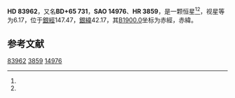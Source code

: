 {{Starbox begin
| name = HD 83962
}}
{{Starbox observe
| epoch = [[J2000.0|J2000.0]]
| constell = {{星座名待查}}<ref name=SIMBAD>{{cite web
 | url=http://simbad.u-strasbg.fr/simbad/sim-id?Ident=HR+3859
 | title =Pulsating variable Star
 | publisher=Centre de Données astronomiques de Strasbourg
 | work=SIMBAD
 | accessdate=2012-07-13}}</ref><ref name=DATA>{{cite web
 | url=http://vizier.u-strasbg.fr/viz-bin/VizieR-5?-out.add=.&-source=5050&-corr=PK=HR&-out.max=9999&HR=3859
 | title=VizieR Detailed Page
 | accessdate=2012-07-13
 | archive-date=2016-03-05
 | archive-url=https://web.archive.org/web/20160305230649/http://vizier.u-strasbg.fr/viz-bin/VizieR-5?-out.add=.&-source=5050&-corr=PK=HR&-out.max=9999&HR=3859
 | dead-url=no
 }}</ref>
| 星官 = 
| ra = {{RA|9|44|36.7}}<ref name=SIMBAD /><ref name=DATA />
| dec = {{DEC|+64|59|2}}<ref name=SIMBAD /><ref name=DATA />
| appmag_v = 6.17<ref name=SIMBAD /><ref name=DATA />
}}
{{Starbox character
| class = F3Vn<ref name=SIMBAD /><ref name=DATA />
| b-v = <ref name=SIMBAD /><ref name=DATA />
| u-b = <ref name=SIMBAD /><ref name=DATA />
| r-i = <ref name=SIMBAD /><ref name=DATA />
| variable = 
}}
{{Starbox astrometry
| radial_v = 
| prop_mo_ra = -28
| parallax = 
| p_error = 
}}
{{Starbox catalog
| names =BD+65 731，[[SAO星表|SAO]] 14976，[[HD星表|HD]] 83962，[[HR星表|HR]] 3859}}
{{Starbox reference |Simbad=HR+3859}}
{{Starbox end}}

'''HD 83962'''，又名'''BD+65 731'''，'''SAO 14976'''、'''HR 3859'''，是一颗恒星<ref name=SIMBAD /><ref name=DATA />，视星等为6.17，位于[[銀道座標系|銀經]]147.47，[[銀道座標系|銀緯]]42.17，其[[B1900.0|B1900.0]]坐标为赤經{{RA|9|36|44.8}}，赤緯{{DEC|+65|42.17|26}}。

== 参考文献 ==
{{reflist}}
{{大熊座}}
{{star-stub}}

[[Category:HD和HDE天體|83962]]
[[Category:HR天體|3859]]
[[Category:SAO天體|14976]]